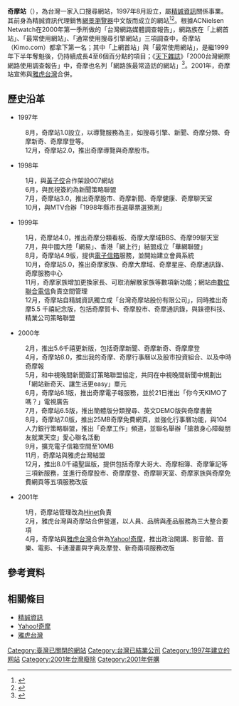 {{dablink|本條目講述1997年成立的奇摩站，關於2001年與雅虎合併後所成立的奇摩站，請見[[Yahoo!奇摩|Yahoo!奇摩]]}}

{{prose|time=2016-08-20T15:53:37+00:00}}
{{Infobox website
| name            = 奇摩站
| logo            = Kimo.PNG
| screenshot      = Kimo20000816201352.gif
| screenshot_size = 250px
| caption         = 奇摩站首頁（2000年8月16日）
| url             = http://www.kimo.com.tw/
| commercial      = 是
| language        = [[正體中文|正體中文]]
| registration    = 選擇性
| current_status  = 停止營運，合併為[[Yahoo奇摩|Yahoo奇摩]]
}}
{{Infobox company 
| company_name       = 台灣奇摩站股份有限公司
| company_name_en    = KIMO.COM.TW IMEDIA CORPORATION
| company_logo       =
| company_type       = 股份有限公司
| company_slogan     = 你今天Kimo了嗎?
| market_information = 非上市
| foundation         = 1997年8月
| location           = {{flagicon|ROC}} 臺北市羅斯福路二段100號12樓 
| key_people         = [[盧大為|盧大為]]
| industry           = 資訊軟體服務業
| products           = 電子資訊供應服務
| capital            = 
| revenue            = 
| operating_income   = 
| profit             = 
| market_value       =
| num_employees      = 
| P/E ratio          =
| earnings per share = 
| Net asset value    =
| accounting_period  = 每年12月（月制會計年度）
| parent             = [[精誠資訊|精誠資訊股份有限公司]]
| divisions          =
| major_shareholder  = 
| subsid             = 
| footnotes          =
| width              = 
}}

'''奇摩站'''（{{lang-en|KIMO}}），為台灣一家入口搜尋網站，1997年8月設立，屬[[精誠資訊|精誠資訊]]關係事業。其前身為精誠資訊代理銷售[[網景_(瀏覽器)|網景瀏覽器]]中文版而成立的網站<ref>{{cite news|url=http://tingluleenet.blogspot.tw/2015/08/blog-post_28.html|title=「奇摩站」|publisher=李定陸|access-date=2016-07-10|archive-url=https://web.archive.org/web/20160817090513/http://tingluleenet.blogspot.tw/2015/08/blog-post_28.html|archive-date=2016-08-17|dead-url=yes}}</ref><ref>{{cite news |url=http://www.bnext.com.tw/article/view/id/38859 |title=從奇摩站到飛比價格，盧大為的二次創業 |publisher=bnext |date=2016-03-22 |access-date=2016-07-08 |archive-url=https://web.archive.org/web/20160629134026/http://www.bnext.com.tw/article/view/id/38859 |archive-date=2016-06-29 |dead-url=yes }}</ref>。根據ACNielsen Netwatch在2000年第一季所做的「台灣網路媒體調查報告」，網路族在「上網首站」、「最常使用網站」、「通常使用搜尋引擎網站」三項調查中，奇摩站（Kimo.com）都拿下第一名；其中「上網首站」與「最常使用網站」，是繼1999年下半年奪魁後，仍持續成長4至6個百分點的項目；《[[天下雜誌|天下雜誌]]》「2000台灣網際網路使用調查報告」中，奇摩也名列「網路族最常造訪的網站」<ref>{{cite news|url=https://www.bnext.com.tw/article/8196/BN-ARTICLE-8196|title=「奇摩產品開發的奧秘」|publisher=數位時代|access-date=2019-04-08|archive-url=https://web.archive.org/web/20190408180258/https://www.bnext.com.tw/article/8196/BN-ARTICLE-8196|archive-date=2019-04-08|dead-url=yes}}</ref>。2001年，奇摩站宣佈與[[雅虎台灣|雅虎台灣]]合併。

== 歷史沿革 ==
*1997年
:8月，奇摩站1.0設立，以導覽服務為主，如搜尋引擎、新聞、奇摩分類、奇摩新奇、奇摩摩登等。
:12月，奇摩站2.0，推出奇摩導覽與奇摩股市。
*1998年
:1月，與[[黃子佼|黃子佼]]合作架設007網站
:6月，與民視簽約為新聞策略聯盟 
:7月，奇摩站3.0，推出奇摩股市、奇摩新聞、奇摩健康、奇摩聊天室
:10月，與MTV合辦「1998年縣市長選舉票選預測」
*1999年
:1月，奇摩站4.0，推出奇摩分類看板、奇摩大摩域BBS、奇摩99聊天室
:7月，與中國大陸「網易」、香港「網上行」結盟成立「華網聯盟」
:8月，奇摩站4.9版，提供[[電子信箱|電子信箱]]服務，並開始建立會員系統
:10月，奇摩站5.0，推出奇摩家族、奇摩大摩域、奇摩星座、奇摩通訊錄、奇摩服務中心
:11月，奇摩家族增加更換家長、可取消解散家族等數項新功能；網站由[[數位聯合電信|數位聯合電信]]負責空間管理
:12月，奇摩站自精誠資訊獨立成「台灣奇摩站股份有限公司」，同時推出奇摩5.5 千禧紀念版，包括奇摩賀卡、奇摩股市、奇摩通訊錄，與錸德科技、精業公司策略聯盟
*2000年
:2月，推出5.6千禧更新版，包括奇摩新聞、奇摩新奇、奇摩摩登
:4月，奇摩站6.0，推出我的奇摩、奇摩行事曆以及股市投資組合、以及中時奇摩報
:5月，和中視晚間新聞簽訂策略聯盟協定，共同在中視晚間新聞中規劃出「網站新奇天、讓生活更easy」單元
:6月，奇摩站6.1版，推出奇摩電子報服務，並於21日推出「你今天KIMO了嗎？」電視廣告
:7月，奇摩站6.5版，推出簡體版分類搜尋、英文DEMO版與奇摩書籤
:8月，奇摩站7.0版，推出25MB奇摩免費網頁，並強化行事曆功能，與104人力銀行策略聯盟，推出「奇摩工作」頻道，並聯名舉辦「搶救身心障礙朋友就業天空」愛心聯名活動
:9月，擴充電子信箱空間至10MB
:11月，奇摩站與雅虎台灣結盟
:12月，推出8.0千禧聖誕版，提供包括奇摩大哥大、奇摩相簿、奇摩筆記等三項新服務，並進行奇摩股市、奇摩摩登、奇摩聊天室、奇摩家族與奇摩免費網頁等五項服務改版
*2001年
:1月，奇摩站管理改為[[中華電信|Hinet]]負責
:2月，雅虎台灣與奇摩站合併營運，以人員、品牌與產品服務為三大整合要項
:4月，奇摩站與[[雅虎台灣|雅虎台灣]]合併為[[Yahoo!奇摩|Yahoo!奇摩]]，推出政治開講、影音館、音樂、電影、卡通漫畫與字典及摩登、新奇兩項服務改版

== 參考資料 ==
{{reflist}}

== 相關條目 ==
*[[精誠資訊|精誠資訊]]
*[[Yahoo!奇摩|Yahoo!奇摩]]
*[[雅虎台灣|雅虎台灣]]
[[Category:臺灣已關閉的網站|Category:臺灣已關閉的網站]]
[[Category:台灣已結業公司|Category:台灣已結業公司]]
[[Category:1997年建立的网站|Category:1997年建立的网站]]
[[Category:2001年台灣廢除|Category:2001年台灣廢除]]
[[Category:2001年併購|Category:2001年併購]]
{{模板:台灣搜尋引擎}}